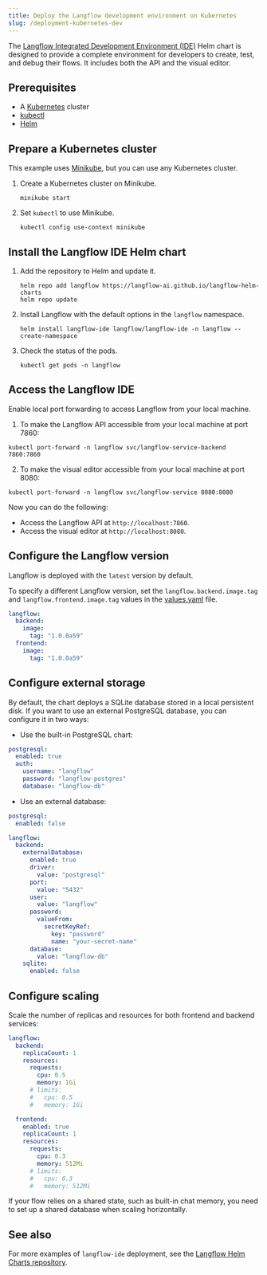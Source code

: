 ```yaml
---
title: Deploy the Langflow development environment on Kubernetes
slug: /deployment-kubernetes-dev
---
```



The [Langflow Integrated Development Environment (IDE)](https://github.com/langflow-ai/langflow-helm-charts/tree/main/charts/langflow-ide) Helm chart is designed to provide a complete environment for developers to create, test, and debug their flows. It includes both the API and the visual editor.

## Prerequisites

- A [Kubernetes](https://kubernetes.io/docs/setup/) cluster
- [kubectl](https://kubernetes.io/docs/tasks/tools/#kubectl)
- [Helm](https://helm.sh/docs/intro/install/)

## Prepare a Kubernetes cluster

This example uses [Minikube](https://minikube.sigs.k8s.io/docs/start/), but you can use any Kubernetes cluster.

1. Create a Kubernetes cluster on Minikube.

	```shell
	minikube start
	```

2. Set `kubectl` to use Minikube.

	```shell
	kubectl config use-context minikube
	```

## Install the Langflow IDE Helm chart

1. Add the repository to Helm and update it.

	```shell
	helm repo add langflow https://langflow-ai.github.io/langflow-helm-charts
	helm repo update
	```

2. Install Langflow with the default options in the `langflow` namespace.

	```shell
	helm install langflow-ide langflow/langflow-ide -n langflow --create-namespace
	```

3. Check the status of the pods.

	```shell
	kubectl get pods -n langflow
	```

## Access the Langflow IDE

Enable local port forwarding to access Langflow from your local machine.

1. To make the Langflow API accessible from your local machine at port 7860:
```shell
kubectl port-forward -n langflow svc/langflow-service-backend 7860:7860
```

2. To make the visual editor accessible from your local machine at port 8080:

```shell
kubectl port-forward -n langflow svc/langflow-service 8080:8080
```

Now you can do the following:
- Access the Langflow API at `http://localhost:7860`.
- Access the visual editor at `http://localhost:8080`.

## Configure the Langflow version

Langflow is deployed with the `latest` version by default.

To specify a different Langflow version, set the `langflow.backend.image.tag` and `langflow.frontend.image.tag` values in the [values.yaml](https://github.com/langflow-ai/langflow-helm-charts/blob/main/charts/langflow-ide/values.yaml) file.

```yaml
langflow:
  backend:
    image:
      tag: "1.0.0a59"
  frontend:
    image:
      tag: "1.0.0a59"
```

## Configure external storage

By default, the chart deploys a SQLite database stored in a local persistent disk. If you want to use an external PostgreSQL database, you can configure it in two ways:

* Use the built-in PostgreSQL chart:
```yaml
postgresql:
  enabled: true
  auth:
    username: "langflow"
    password: "langflow-postgres"
    database: "langflow-db"
```

* Use an external database:
```yaml
postgresql:
  enabled: false

langflow:
  backend:
    externalDatabase:
      enabled: true
      driver:
        value: "postgresql"
      port:
        value: "5432"
      user:
        value: "langflow"
      password:
        valueFrom:
          secretKeyRef:
            key: "password"
            name: "your-secret-name"
      database:
        value: "langflow-db"
    sqlite:
      enabled: false
```

## Configure scaling

Scale the number of replicas and resources for both frontend and backend services:

```yaml
langflow:
  backend:
    replicaCount: 1
    resources:
      requests:
        cpu: 0.5
        memory: 1Gi
      # limits:
      #   cpu: 0.5
      #   memory: 1Gi

  frontend:
    enabled: true
    replicaCount: 1
    resources:
      requests:
        cpu: 0.3
        memory: 512Mi
      # limits:
      #   cpu: 0.3
      #   memory: 512Mi
```

If your flow relies on a shared state, such as built-in chat memory, you need to set up a shared database when scaling horizontally.

## See also

For more examples of `langflow-ide` deployment, see the [Langflow Helm Charts repository](https://github.com/langflow-ai/langflow-helm-charts/tree/main/examples/langflow-ide).